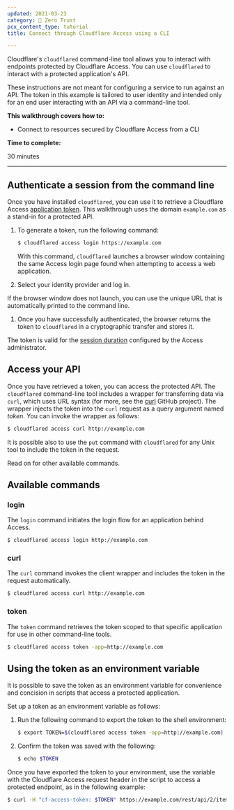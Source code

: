 ```yaml
---
updated: 2021-03-23
category: 🔐 Zero Trust
pcx_content_type: tutorial
title: Connect through Cloudflare Access using a CLI

---
```


Cloudflare's `cloudflared` command-line tool allows you to interact with endpoints protected by Cloudflare Access. You can use `cloudflared` to interact with a protected application's API.

These instructions are not meant for configuring a service to run against an API. The token in this example is tailored to user identity and intended only for an end user interacting with an API via a command-line tool.

**This walkthrough covers how to:**

* Connect to resources secured by Cloudflare Access from a CLI

**Time to complete:**

30 minutes

***

## Authenticate a session from the command line

Once you have installed `cloudflared`, you can use it to retrieve a Cloudflare Access [application token](/cloudflare-one/identity/authorization-cookie/application-token/). This walkthrough uses the domain `example.com` as a stand-in for a protected API.

1. To generate a token, run the following command:

   ```sh
   $ cloudflared access login https://example.com
   ```

   With this command, `cloudflared` launches a browser window containing the same Access login page found when attempting to access a web application.

2. Select your identity provider and log in.

If the browser window does not launch, you can use the unique URL that is automatically printed to the command line.

1. Once you have successfully authenticated, the browser returns the token to `cloudflared` in a cryptographic transfer and stores it.

The token is valid for the [session duration](/cloudflare-one/identity/users/session-management/) configured by the Access administrator.

## Access your API

Once you have retrieved a token, you can access the protected API. The `cloudflared` command-line tool includes a wrapper for transferring data via `curl`, which uses URL syntax (for more, see the [curl](https://github.com/curl/curl) GitHub project). The wrapper injects the token into the `curl` request as a query argument named *token*. You can invoke the wrapper as follows:

```sh
$ cloudflared access curl http://example.com
```

It is possible also to use the `put` command with `cloudflared` for any Unix tool to include the token in the request.

Read on for other available commands.

## Available commands

### login

The `login` command initiates the login flow for an application behind Access.

```sh
$ cloudflared access login http://example.com
```

### curl

The `curl` command invokes the client wrapper and includes the token in the request automatically.

```sh
$ cloudflared access curl http://example.com
```

### token

The `token` command retrieves the token scoped to that specific application for use in other command-line tools.

```sh
$ cloudflared access token -app=http://example.com
```

## Using the token as an environment variable

It is possible to save the token as an environment variable for convenience and concision in scripts that access a protected application.

Set up a token as an environment variable as follows:

1. Run the following command to export the token to the shell environment:

   ```sh
   $ export TOKEN=$(cloudflared access token -app=http://example.com)
   ```

2. Confirm the token was saved with the following:

   ```sh
   $ echo $TOKEN
   ```

Once you have exported the token to your environment, use the variable with the Cloudflare Access request header in the script to access a protected endpoint, as in the following example:

```sh
$ curl -H "cf-access-token: $TOKEN" https://example.com/rest/api/2/item/foo-123
```

